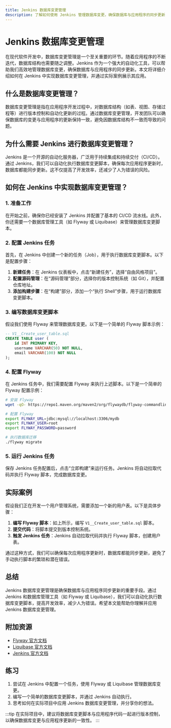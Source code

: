 ```yaml
---
title: Jenkins 数据库变更管理
description: 了解如何使用 Jenkins 管理数据库变更，确保数据库与应用程序的同步更新，适合初学者学习。
---
```


# Jenkins 数据库变更管理

在现代软件开发中，数据库变更管理是一个至关重要的环节。随着应用程序的不断迭代，数据库结构也需要随之调整。Jenkins 作为一个强大的自动化工具，可以帮助我们高效地管理数据库变更，确保数据库与应用程序的同步更新。本文将详细介绍如何在 Jenkins 中实现数据库变更管理，并通过实际案例展示其应用。

## 什么是数据库变更管理？

数据库变更管理是指在应用程序开发过程中，对数据库结构（如表、视图、存储过程等）进行版本控制和自动化更新的过程。通过数据库变更管理，开发团队可以确保数据库的变更与应用程序的更新保持一致，避免因数据库结构不一致而导致的问题。

## 为什么需要 Jenkins 进行数据库变更管理？

Jenkins 是一个开源的自动化服务器，广泛用于持续集成和持续交付（CI/CD）。通过 Jenkins，我们可以自动化执行数据库变更脚本，确保每次应用程序更新时，数据库都能同步更新。这不仅提高了开发效率，还减少了人为错误的风险。

## 如何在 Jenkins 中实现数据库变更管理？

### 1. 准备工作

在开始之前，确保你已经安装了 Jenkins 并配置了基本的 CI/CD 流水线。此外，你还需要一个数据库管理工具（如 Flyway 或 Liquibase）来管理数据库变更脚本。

### 2. 配置 Jenkins 任务

首先，在 Jenkins 中创建一个新的任务（Job），用于执行数据库变更脚本。以下是配置步骤：

1. **新建任务**：在 Jenkins 仪表板中，点击“新建任务”，选择“自由风格项目”。
2. **配置源码管理**：在“源码管理”部分，选择你的版本控制系统（如 Git），并配置仓库地址。
3. **添加构建步骤**：在“构建”部分，添加一个“执行 Shell”步骤，用于运行数据库变更脚本。

### 3. 编写数据库变更脚本

假设我们使用 Flyway 来管理数据库变更。以下是一个简单的 Flyway 脚本示例：

```sql
-- V1__Create_user_table.sql
CREATE TABLE user (
    id INT PRIMARY KEY,
    username VARCHAR(50) NOT NULL,
    email VARCHAR(100) NOT NULL
);
```

### 4. 配置 Flyway

在 Jenkins 任务中，我们需要配置 Flyway 来执行上述脚本。以下是一个简单的 Flyway 配置示例：

```bash
# 安装 Flyway
wget -qO- https://repo1.maven.org/maven2/org/flywaydb/flyway-commandline/7.0.0/flyway-commandline-7.0.0-linux-x64.tar.gz | tar xvz

# 配置 Flyway
export FLYWAY_URL=jdbc:mysql://localhost:3306/mydb
export FLYWAY_USER=root
export FLYWAY_PASSWORD=password

# 执行数据库迁移
./flyway migrate
```

### 5. 运行 Jenkins 任务

保存 Jenkins 任务配置后，点击“立即构建”来运行任务。Jenkins 将自动拉取代码并执行 Flyway 脚本，完成数据库变更。

## 实际案例

假设我们正在开发一个用户管理系统，需要添加一个新的用户表。以下是具体步骤：

1. **编写 Flyway 脚本**：如上所示，编写 `V1__Create_user_table.sql` 脚本。
2. **提交代码**：将脚本提交到版本控制系统。
3. **触发 Jenkins 任务**：Jenkins 自动拉取代码并执行 Flyway 脚本，创建用户表。

通过这种方式，我们可以确保每次应用程序更新时，数据库都能同步更新，避免了手动执行脚本的繁琐和潜在错误。

## 总结

Jenkins 数据库变更管理是确保数据库与应用程序同步更新的重要手段。通过 Jenkins 和数据库管理工具（如 Flyway 或 Liquibase），我们可以自动化执行数据库变更脚本，提高开发效率，减少人为错误。希望本文能帮助你理解并应用 Jenkins 数据库变更管理。

## 附加资源

- [Flyway 官方文档](https://flywaydb.org/documentation/)
- [Liquibase 官方文档](https://www.liquibase.org/documentation/)
- [Jenkins 官方文档](https://www.jenkins.io/doc/)

## 练习

1. 尝试在 Jenkins 中配置一个任务，使用 Flyway 或 Liquibase 管理数据库变更。
2. 编写一个简单的数据库变更脚本，并通过 Jenkins 自动执行。
3. 思考如何在实际项目中应用 Jenkins 数据库变更管理，并分享你的想法。

:::tip
在实际项目中，建议将数据库变更脚本与应用程序代码一起进行版本控制，以确保数据库变更与应用程序更新的一致性。
:::